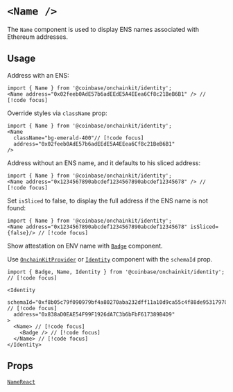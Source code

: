 
# `<Name />`

The `Name` component is used to display ENS names associated with Ethereum addresses.

## Usage

Address with an ENS:

```tsx
import { Name } from '@coinbase/onchainkit/identity';
<Name address="0x02feeb0AdE57b6adEEdE5A4EEea6Cf8c21BeB6B1" /> // [!code focus]
```

<App>
  <Name className='bg-gray-300 rounded' address="0x02feeb0AdE57b6adEEdE5A4EEea6Cf8c21BeB6B1"/>
</App>

Override styles via `className` prop:

```tsx
import { Name } from '@coinbase/onchainkit/identity';
<Name
  className="bg-emerald-400"// [!code focus]
  address="0x02feeb0AdE57b6adEEdE5A4EEea6Cf8c21BeB6B1"
/>
```

<App>
  <Name className="bg-emerald-400 px-2 py-1 rounded" address="0x02feeb0AdE57b6adEEdE5A4EEea6Cf8c21BeB6B1" />
</App>

Address without an ENS name, and it defaults to his sliced address:

```tsx
import { Name } from '@coinbase/onchainkit/identity';
<Name address="0x1234567890abcdef1234567890abcdef12345678" /> // [!code focus]
```

<App>
  <Name className='bg-gray-300 rounded' address="0x435233231234567890abcdef1234567890abcdef12345678" />
</App>

Set `isSliced` to false, to display the full address if the ENS name is not found:

```tsx
import { Name } from '@coinbase/onchainkit/identity';
<Name address="0x1234567890abcdef1234567890abcdef12345678" isSliced={false}/> // [!code focus]
```

<App>
  <Name className='bg-gray-300 rounded' address="0x435233231234567890abcdef1234567890abcdef12345678" isSliced={false}/>
</App>

Show attestation on ENV name with [`Badge`](/identity/badge) component.

Use [`OnchainKitProvider`](/config/onchainkit-provider) or [`Identity`](/identity/identity) component with the `schemaId` prop.

```tsx
import { Badge, Name, Identity } from '@coinbase/onchainkit/identity'; // [!code focus]

<Identity
  schemaId="0xf8b05c79f090979bf4a80270aba232dff11a10d9ca55c4f88de95317970f0de9"  // [!code focus]
  address="0x838aD0EAE54F99F1926dA7C3b6bFbF617389B4D9"
>
  <Name> // [!code focus]
    <Badge /> // [!code focus]
  </Name> // [!code focus]
</Identity>
```

<App>
  <Identity
    schemaId="0xf8b05c79f090979bf4a80270aba232dff11a10d9ca55c4f88de95317970f0de9"
    address="0x838aD0EAE54F99F1926dA7C3b6bFbF617389B4D9"
    className="bg-transparent"
  >
    <Name className='bg-gray-300 rounded'>
      <Badge />
    </Name>
  </Identity>
</App>

## Props

[`NameReact`](/identity/types#namereact)
